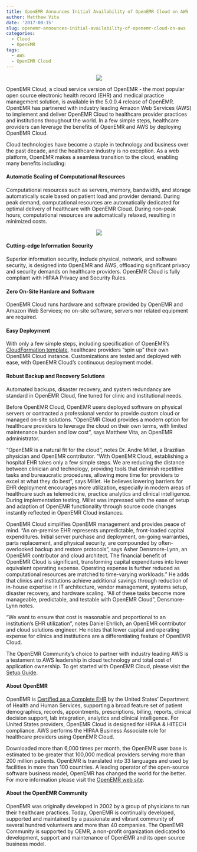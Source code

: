```yaml
---
title: OpenEMR Announces Initial Availability of OpenEMR Cloud on AWS
author: Matthew Vita
date: '2017-08-15'
slug: openemr-announces-initial-availability-of-openemr-cloud-on-aws
categories:
  - Cloud
  - OpenEMR
tags:
  - AWS
  - OpenEMR Cloud
---
```


<center>![](/oemr_aws_hippa_400_157.PNG)</center>

OpenEMR Cloud, a cloud service version of OpenEMR - the most popular open source electronic health record (EHR) and medical practice management solution, is available in the 5.0.0.4 release of OpenEMR.  OpenEMR has partnered with industry leading Amazon Web Services (AWS) to implement and deliver OpenEMR Cloud to healthcare provider practices and institutions throughout the world. In a few simple steps, healthcare providers can leverage the benefits of OpenEMR and AWS by deploying OpenEMR Cloud.

Cloud technologies have become a staple in technology and business over the past decade, and the healthcare industry is no exception. As a web platform, OpenEMR makes a seamless transition to the cloud, enabling many benefits including:

#### Automatic Scaling of Computational Resources

Computational resources such as servers, memory, bandwidth, and storage automatically scale based on patient load and provider demand. During peak demand, computational resources are automatically dedicated for optimal delivery of healthcare with OpenEMR Cloud. During non-peak hours, computational resources are automatically relaxed, resulting in minimized costs.

<center>![](/openemrCloud.png)</center>

#### Cutting-edge Information Security 

Superior information security, include physical, network, and software security, is designed into OpenEMR and AWS, offloading significant privacy and security demands on healthcare providers. OpenEMR Cloud is fully compliant with HIPAA Privacy and Security Rules.

#### Zero On-Site Hardare and Software

OpenEMR Cloud runs hardware and software provided by OpenEMR and Amazon Web Services; no on-site software, servers nor related equipment are required.  

#### Easy Deployment

With only a few simple steps, including specification of OpenEMR's [CloudFormation template](https://github.com/openemr/openemr-devops/blob/master/stacks/AWS-full-stack/assets/OpenEMR.json), healthcare providers "spin up" their own OpenEMR Cloud instance. Customizations are tested and deployed with ease, with OpenEMR Cloud's continuous deployment model.

#### Robust Backup and Recovery Solutions

Automated backups, disaster recovery, and system redundancy are standard in OpenEMR Cloud, fine tuned for clinic and institutional needs.

Before OpenEMR Cloud,  OpenEMR users deployed software on physical servers or contracted a professional vendor to provide custom cloud or managed on-site solutions. "OpenEMR Cloud provides a modern option for healthcare providers to leverage the cloud on their own terms, with limited maintenance burden and low cost", says Matthew Vita, an OpenEMR administrator.

"OpenEMR is a natural fit for the cloud", notes Dr. Andre Millet, a Brazilian physician and OpenEMR contributor. "With OpenEMR Cloud, establishing a hospital EHR takes only a few simple steps. We are reducing the distance between clinician and technology, providing tools that diminish repetitive tasks and bureaucratic procedures, allowing more time for providers to excel at what they do best", says Millet. He believes lowering barriers for EHR deployment encourages more utilization, especially in modern areas of healthcare such as telemedicine, practice analytics and clinical intelligence. During implementation testing, Millet was impressed with the ease of setup and adaption of OpenEMR functionality through source code changes instantly reflected in OpenEMR Cloud instances.

OpenEMR Cloud simplifies OpenEMR management and provides peace of mind. "An on-premise EHR represents unpredictable, front-loaded capital expenditures. Initial server purchase and deployment, on-going warranties, parts replacement, and physical security, are compounded by often-overlooked backup and restore protocols", says Asher Densmore-Lynn, an OpenEMR contributor and cloud architect. The financial benefit of OpenEMR Cloud is significant, transforming capital expenditures into lower equivalent operating expense. Operating expense is further reduced as computational resources are matched to time-varying workloads." He adds that clinics and institutions achieve additional savings through reduction of in-house expertise in IT architecture, vendor management, systems setup, disaster recovery, and hardware scaling. "All of these tasks become more manageable, predictable, and testable with OpenEMR Cloud", Densmore-Lynn notes.

"We want to ensure that cost is reasonable and proportional to an institution's EHR utilization", notes Daniel Ehrlich, an OpenEMR contributor and cloud solutions engineer. He notes that lower capital and operating expense for clinics and institutions are a differentiating feature of OpenEMR Cloud.  

The OpenEMR Community's choice to partner with industry leading AWS is a testament to AWS leadership in cloud technology and total cost of application ownership.  To get started with OpenEMR Cloud, please visit the [Setup Guide](https://github.com/openemr/openemr-devops/tree/master/stacks/AWS-full-stack).

#### About OpenEMR

OpenEMR is [Certified as a Complete EHR](http://www.open-emr.org/wiki/images/0/04/OpenEMR_Complete_EHR_2014_Edition_Cert.pdf) by the United States' Department of Health and Human Services, supporting a broad feature set of patient demographics, records, appointments, prescriptions, billing, reports, clinical decision support, lab integration, analytics and clinical intelligence. For United States providers, OpenEMR Cloud is designed for HIPAA & HITECH compliance. AWS performs the HIPAA Business Associate role for healthcare providers using OpenEMR Cloud.

Downloaded more than 6,000 times per month, the OpenEMR user base is estimated to be greater that 100,000 medical providers serving more than 200 million patients. OpenEMR is translated into 33 languages and used by facilities in more than 100 countries. A leading operator of the open-source software business model, OpenEMR has changed the world for the better. For more information please visit the [OpenEMR web site](http://www.open-emr.org).

#### About the OpenEMR Community

OpenEMR was originally developed in 2002 by a group of physicians to run their healthcare practices. Today, OpenEMR is continually developed, supported and maintained by a passionate and vibrant community of several hundred volunteers and more than 40 companies. The OpenEMR Community is supported by OEMR, a non-profit organization dedicated to development, support and maintenance of OpenEMR and its open source business model.
